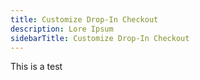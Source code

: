 ---
title: Customize Drop-In Checkout
description: Lore Ipsum
sidebarTitle: Customize Drop-In Checkout
---

This is a test